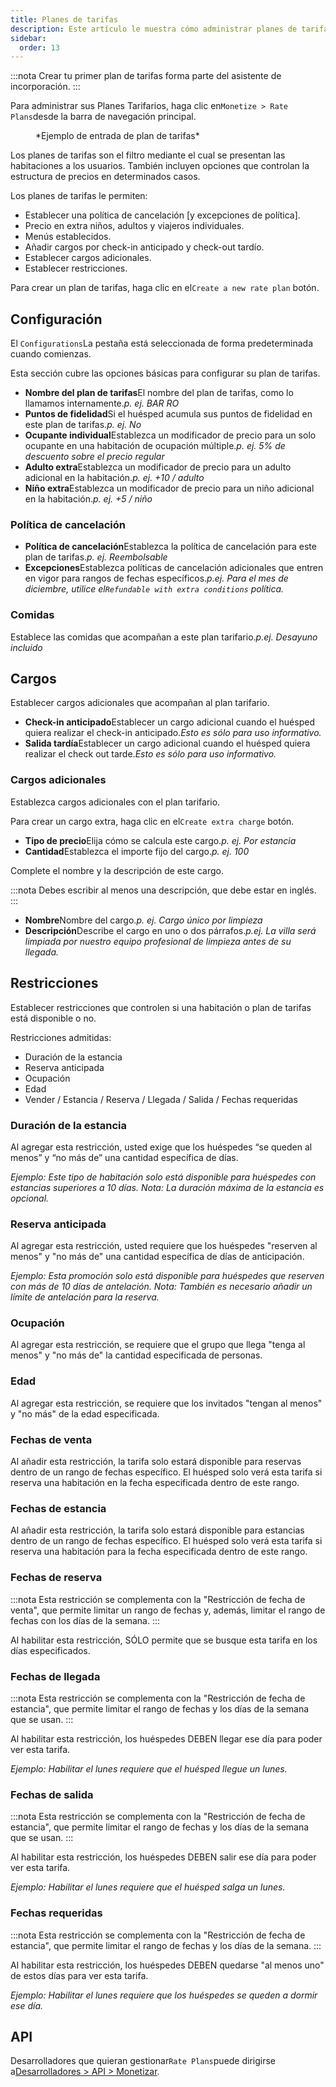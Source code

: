 ```yaml
---
title: Planes de tarifas
description: Este artículo le muestra cómo administrar planes de tarifas en Wink.
sidebar:
  order: 13
---
```


:::nota
Crear tu primer plan de tarifas forma parte del asistente de incorporación.
:::

Para administrar sus Planes Tarifarios, haga clic en`Monetize > Rate Plans`desde la barra de navegación principal.

<figure>
  <CloudinaryImage width="350" height="559" resize="scale" quality="best" alt="Planes de tarifas" src="academy/rate-plan" errorImage="noimage_opaque_nyrtl0.png" />

  <figcaption>*Ejemplo de entrada de plan de tarifas*</figcaption>
</figure>


Los planes de tarifas son el filtro mediante el cual se presentan las habitaciones a los usuarios. También incluyen opciones que controlan la estructura de precios en determinados casos.

Los planes de tarifas le permiten:

* Establecer una política de cancelación \[y excepciones de política].
* Precio en extra niños, adultos y viajeros individuales.
* Menús establecidos.
* Añadir cargos por check-in anticipado y check-out tardío.
* Establecer cargos adicionales.
* Establecer restricciones.

Para crear un plan de tarifas, haga clic en el`Create a new rate plan` botón.

## Configuración

El `Configurations`La pestaña está seleccionada de forma predeterminada cuando comienzas.

Esta sección cubre las opciones básicas para configurar su plan de tarifas.

* **Nombre del plan de tarifas**El nombre del plan de tarifas, como lo llamamos internamente.*p. ej. BAR RO*
* **Puntos de fidelidad**Si el huésped acumula sus puntos de fidelidad en este plan de tarifas.*p. ej. No*
* **Ocupante individual**Establezca un modificador de precio para un solo ocupante en una habitación de ocupación múltiple.*p. ej. 5% de descuento sobre el precio regular*
* **Adulto extra**Establezca un modificador de precio para un adulto adicional en la habitación.*p. ej. +10 / adulto*
* **Niño extra**Establezca un modificador de precio para un niño adicional en la habitación.*p. ej. +5 / niño*

### Política de cancelación

* **Política de cancelación**Establezca la política de cancelación para este plan de tarifas.*p. ej. Reembolsable*
* **Excepciones**Establezca políticas de cancelación adicionales que entren en vigor para rangos de fechas específicos.*p.ej. Para el mes de diciembre, utilice el`Refundable with extra conditions` política.*

### Comidas

Establece las comidas que acompañan a este plan tarifario.*p.ej. Desayuno incluido*

## Cargos

Establecer cargos adicionales que acompañan al plan tarifario.

* **Check-in anticipado**Establecer un cargo adicional cuando el huésped quiera realizar el check-in anticipado.*Esto es sólo para uso informativo.*
* **Salida tardía**Establecer un cargo adicional cuando el huésped quiera realizar el check out tarde.*Esto es sólo para uso informativo.*

### Cargos adicionales

Establezca cargos adicionales con el plan tarifario.

Para crear un cargo extra, haga clic en el`Create extra charge` botón.

* **Tipo de precio**Elija cómo se calcula este cargo.*p. ej. Por estancia*
* **Cantidad**Establezca el importe fijo del cargo.*p. ej. 100*

Complete el nombre y la descripción de este cargo.

:::nota
Debes escribir al menos una descripción, que debe estar en inglés.
:::

* **Nombre**Nombre del cargo.*p. ej. Cargo único por limpieza*
* **Descripción**Describe el cargo en uno o dos párrafos.*p.ej. La villa será limpiada por nuestro equipo profesional de limpieza antes de su llegada.*

## Restricciones

Establecer restricciones que controlen si una habitación o plan de tarifas está disponible o no.

Restricciones admitidas:

* Duración de la estancia
* Reserva anticipada
* Ocupación
* Edad
* Vender / Estancia / Reserva / Llegada / Salida / Fechas requeridas

### Duración de la estancia

Al agregar esta restricción, usted exige que los huéspedes “se queden al menos” y “no más de” una cantidad específica de días.

*Ejemplo: Este tipo de habitación solo está disponible para huéspedes con estancias superiores a 10 días. Nota: La duración máxima de la estancia es opcional.*

### Reserva anticipada

Al agregar esta restricción, usted requiere que los huéspedes "reserven al menos" y "no más de" una cantidad específica de días de anticipación.

*Ejemplo: Esta promoción solo está disponible para huéspedes que reserven con más de 10 días de antelación. Nota: También es necesario añadir un límite de antelación para la reserva.*

### Ocupación

Al agregar esta restricción, se requiere que el grupo que llega "tenga al menos" y "no más de" la cantidad especificada de personas.

### Edad

Al agregar esta restricción, se requiere que los invitados "tengan al menos" y "no más" de la edad especificada.

### Fechas de venta

Al añadir esta restricción, la tarifa solo estará disponible para reservas dentro de un rango de fechas específico. El huésped solo verá esta tarifa si reserva una habitación en la fecha especificada dentro de este rango.

### Fechas de estancia

Al añadir esta restricción, la tarifa solo estará disponible para estancias dentro de un rango de fechas específico. El huésped solo verá esta tarifa si reserva una habitación para la fecha especificada dentro de este rango.

### Fechas de reserva

:::nota
Esta restricción se complementa con la "Restricción de fecha de venta", que permite limitar un rango de fechas y, además, limitar el rango de fechas con los días de la semana.
:::

Al habilitar esta restricción, SÓLO permite que se busque esta tarifa en los días especificados.

### Fechas de llegada

:::nota
Esta restricción se complementa con la "Restricción de fecha de estancia", que permite limitar el rango de fechas y los días de la semana que se usan.
:::

Al habilitar esta restricción, los huéspedes DEBEN llegar ese día para poder ver esta tarifa.

*Ejemplo: Habilitar el lunes requiere que el huésped llegue un lunes.*

### Fechas de salida

:::nota
Esta restricción se complementa con la "Restricción de fecha de estancia", que permite limitar el rango de fechas y los días de la semana que se usan.
:::

Al habilitar esta restricción, los huéspedes DEBEN salir ese día para poder ver esta tarifa.

*Ejemplo: Habilitar el lunes requiere que el huésped salga un lunes.*

### Fechas requeridas

:::nota
Esta restricción se complementa con la "Restricción de fecha de estancia", que permite limitar el rango de fechas y los días de la semana.
:::

Al habilitar esta restricción, los huéspedes DEBEN quedarse "al menos uno" de estos días para ver esta tarifa.

*Ejemplo: Habilitar el lunes requiere que los huéspedes se queden a dormir ese día.*

## API

Desarrolladores que quieran gestionar`Rate Plans`puede dirigirse a[Desarrolladores > API > Monetizar](/developers/apis/#monetize-api).

